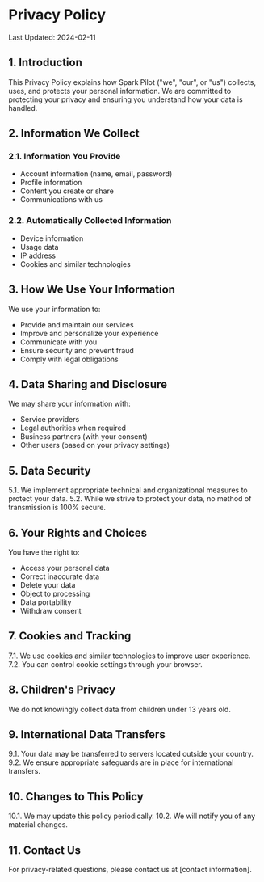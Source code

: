 # Privacy Policy

Last Updated: 2024-02-11

## 1. Introduction

This Privacy Policy explains how Spark Pilot ("we", "our", or "us") collects, uses, and protects your personal information. We are committed to protecting your privacy and ensuring you understand how your data is handled.

## 2. Information We Collect

### 2.1. Information You Provide
- Account information (name, email, password)
- Profile information
- Content you create or share
- Communications with us

### 2.2. Automatically Collected Information
- Device information
- Usage data
- IP address
- Cookies and similar technologies

## 3. How We Use Your Information

We use your information to:
- Provide and maintain our services
- Improve and personalize your experience
- Communicate with you
- Ensure security and prevent fraud
- Comply with legal obligations

## 4. Data Sharing and Disclosure

We may share your information with:
- Service providers
- Legal authorities when required
- Business partners (with your consent)
- Other users (based on your privacy settings)

## 5. Data Security

5.1. We implement appropriate technical and organizational measures to protect your data.
5.2. While we strive to protect your data, no method of transmission is 100% secure.

## 6. Your Rights and Choices

You have the right to:
- Access your personal data
- Correct inaccurate data
- Delete your data
- Object to processing
- Data portability
- Withdraw consent

## 7. Cookies and Tracking

7.1. We use cookies and similar technologies to improve user experience.
7.2. You can control cookie settings through your browser.

## 8. Children's Privacy

We do not knowingly collect data from children under 13 years old.

## 9. International Data Transfers

9.1. Your data may be transferred to servers located outside your country.
9.2. We ensure appropriate safeguards are in place for international transfers.

## 10. Changes to This Policy

10.1. We may update this policy periodically.
10.2. We will notify you of any material changes.

## 11. Contact Us

For privacy-related questions, please contact us at [contact information]. 